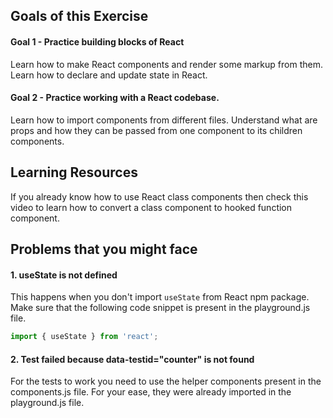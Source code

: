 
## Goals of this Exercise

#### Goal 1 - Practice building blocks of React

Learn how to make React components and render some markup from them. Learn how to declare and update state in React.

#### Goal 2 - Practice working with a React codebase.

Learn how to import components from different files. Understand what are props and how they
can be passed from one component to its children components.


## Learning Resources

If you already know how to use React class components then check this video to learn how to convert a class component to hooked function component.

<EmbedYoutube videoid="edJ6LNtvCbM" playlabel="Play: How to convert a class component to a hooked function component" />


## Problems that you might face

#### 1. useState is not defined

This happens when you don't import `useState` from React npm package. Make sure
that the following code snippet is present in the playground.js file.

```js
import { useState } from 'react';
```

#### 2. Test failed because data-testid="counter" is not found

For the tests to work you need to use the helper components present in the components.js
file. For your ease, they were already imported in the playground.js file.

